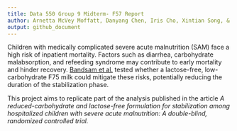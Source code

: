 ```yaml
---
title: Data 550 Group 9 Midterm- F57 Report
author: Arnetta McVey Moffatt, Danyang Chen, Iris Cho, Xintian Song, & Yu-Jou Li
output: github_document
---
```


Children with medically complicated severe acute malnutrition (SAM) face a high risk of inpatient mortality. Factors such as diarrhea, carbohydrate malabsorption, and refeeding syndrome may contribute to early mortality and hinder recovery. [Bandsam et al.](https://journals.plos.org/plosmedicine/article?id=10.1371/journal.pmed.1002747) tested whether a lactose-free, low-carbohydrate F75 milk could mitigate these risks, potentially reducing the duration of the stabilization phase.

This project aims to replicate part of the analysis published in the article *A reduced-carbohydrate and lactose-free formulation for stabilization among hospitalized children with severe acute malnutrition: A double-blind, randomized controlled trial.*
